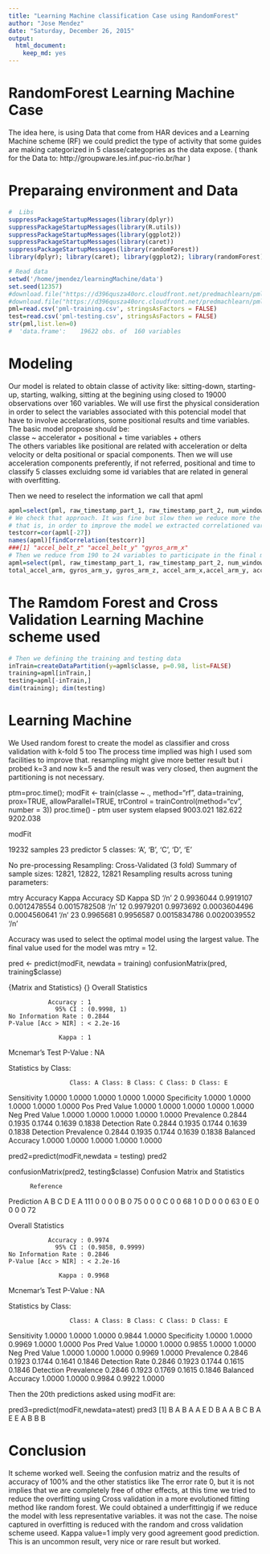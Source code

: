 ```yaml
---
title: "Learning Machine classification Case using RandomForest"
author: "Jose Mendez"
date: "Saturday, December 26, 2015"
output: 
  html_document: 
    keep_md: yes
---
```


#  RandomForest   Learning Machine Case

The idea here, is using Data that come from HAR devices and a Learning Machine scheme (RF) we could predict the type of activity that some guides are making categorized in 5 classe/categopries as the data expose. ( thank for the Data to:  http://groupware.les.inf.puc-rio.br/har )

# Preparaing environment and Data

```r
#  Libs
suppressPackageStartupMessages(library(dplyr))
suppressPackageStartupMessages(library(R.utils))
suppressPackageStartupMessages(library(ggplot2))
suppressPackageStartupMessages(library(caret))
suppressPackageStartupMessages(library(randomForest))
library(dplyr); library(caret); library(ggplot2); library(randomForest)

# Read data
setwd('/home/jmendez/learningMachine/data')
set.seed(12357)
#download.file("https://d396qusza40orc.cloudfront.net/predmachlearn/pml-training.csv",destfile="pml-training.csv", method="curl")
#download.file("https://d396qusza40orc.cloudfront.net/predmachlearn/pml-testing.csv",destfile="pml-testing.csv", method="curl")
pml=read.csv('pml-training.csv', stringsAsFactors = FALSE)
test=read.csv('pml-testing.csv', stringsAsFactors = FALSE)
str(pml,list.len=0)
#  'data.frame':	19622 obs. of  160 variables
```

# Modeling
 Our model is related to obtain classe of activity like:  sitting-down, starting-up, starting, walking,  sitting at the begining using closed to 19000 observations over 160 variables.
 We will use first the physical consideration in order to select the variables associated with this potencial model that have to involve accelarations, some positional results and time variables. The basic model propose should be:  
     classe ~ accelerator + positional + time variables + others   
 The others variables like positional are related with acceleration or delta velocity or delta positional or spacial components. 
 Then we will use acceleration components preferently, if not referred, positional and time to classify 5 classes excluidng some id variables that are related in general with overfitting. 

 Then we need to reselect the information we call that apml

```r
apml=select(pml, raw_timestamp_part_1, raw_timestamp_part_2, num_window,total_accel_belt, gyros_belt_x, gyros_belt_y, gyros_belt_z, accel_belt_x, accel_belt_y, accel_belt_z, magnet_belt_x, magnet_belt_y, magnet_belt_z,total_accel_arm, gyros_arm_x, gyros_arm_y, gyros_arm_z, accel_arm_x,accel_arm_y, accel_arm_z, magnet_arm_x, magnet_arm_y, magnet_arm_z, roll_dumbbell, pitch_dumbbell, yaw_dumbbell,classe)
# We check that approach. It was fine but slow then we reduce more the model as part of try an error process in order to search the adequate model.
# that is, in order to improve the model we extracted correlationed variables.
testcorr=cor(apml[-27])
names(apml)[findCorrelation(testcorr)]
###[1] "accel_belt_z" "accel_belt_y" "gyros_arm_x"
# Then we reduce from 190 to 24 variables to participate in the final model. thus new apml is:
apml=select(pml, raw_timestamp_part_1, raw_timestamp_part_2, num_window, total_accel_belt, gyros_belt_x, gyros_belt_y, gyros_belt_z,accel_belt_x, magnet_belt_x, magnet_belt_y, magnet_belt_z,
total_accel_arm, gyros_arm_y, gyros_arm_z, accel_arm_x,accel_arm_y, accel_arm_z, magnet_arm_x, magnet_arm_y, magnet_arm_z, roll_dumbbell,pitch_dumbbell,yaw_dumbbell,classe)
```
# The Ramdom Forest and Cross Validation Learning Machine scheme used

```r
# Then we defining the training and testing data
inTrain=createDataPartition(y=apml$classe, p=0.98, list=FALSE)
training=apml[inTrain,]
testing=apml[-inTrain,]
dim(training); dim(testing)
```

# Learning Machine

 We Used random forest to create the model as classifier and cross validation with k-fold 5 too 
 The process time implied was high I used som facilities to improve that. resampling might give more better  result but i probed k=3 and now k=5 and the result was very closed, then augment the partitioning is not necessary.

ptm=proc.time();
modFit <- train(classe ~ ., method="rf", data=training, prox=TRUE, allowParallel=TRUE, trControl = trainControl(method="cv", number = 3))
proc.time() - ptm
    user   system  elapsed 
9003.021  182.622 9202.038 

modFit

19232 samples
   23 predictor
    5 classes: 'A', 'B', 'C', 'D', 'E' 

No pre-processing
Resampling: Cross-Validated (3 fold) 
Summary of sample sizes: 12821, 12822, 12821 
Resampling results across tuning parameters:

  mtry  Accuracy   Kappa      Accuracy SD   Kappa SD       '/n'
   2    0.9936044  0.9919107  0.0012478554  0.0015782508   '/n'
  12    0.9979201  0.9973692  0.0003604496  0.0004560641   '/n'
  23    0.9965681  0.9956587  0.0015834786  0.0020039552   '/n'

Accuracy was used to select the optimal model using  the largest value.
The final value used for the model was mtry = 12. 

 pred <- predict(modFit, newdata = training)
 confusionMatrix(pred, training$classe)

{\bConfusion Matrix and Statistics}
{\tt
          Reference
Prediction    A    B    C    D    E
         A 5469    0    0    0    0
         B    0 3722    0    0    0
         C    0    0 3354    0    0
         D    0    0    0 3152    0
         E    0    0    0    0 3535
}
Overall Statistics
                                     
               Accuracy : 1          
                 95% CI : (0.9998, 1)
    No Information Rate : 0.2844     
    P-Value [Acc > NIR] : < 2.2e-16  
                                     
                  Kappa : 1          
 Mcnemar's Test P-Value : NA         

Statistics by Class:

                     Class: A Class: B Class: C Class: D Class: E
Sensitivity            1.0000   1.0000   1.0000   1.0000   1.0000
Specificity            1.0000   1.0000   1.0000   1.0000   1.0000
Pos Pred Value         1.0000   1.0000   1.0000   1.0000   1.0000
Neg Pred Value         1.0000   1.0000   1.0000   1.0000   1.0000
Prevalence             0.2844   0.1935   0.1744   0.1639   0.1838
Detection Rate         0.2844   0.1935   0.1744   0.1639   0.1838
Detection Prevalence   0.2844   0.1935   0.1744   0.1639   0.1838
Balanced Accuracy      1.0000   1.0000   1.0000   1.0000   1.0000


 pred2=predict(modFit,newdata = testing)
 pred2

 confusionMatrix(pred2, testing$classe)
 Confusion Matrix and Statistics

          Reference
Prediction   A   B   C   D   E
         A 111   0   0   0   0
         B   0  75   0   0   0
         C   0   0  68   1   0
         D   0   0   0  63   0
         E   0   0   0   0  72

Overall Statistics
                                          
               Accuracy : 0.9974          
                 95% CI : (0.9858, 0.9999)
    No Information Rate : 0.2846          
    P-Value [Acc > NIR] : < 2.2e-16       
                                          
                  Kappa : 0.9968          
 Mcnemar's Test P-Value : NA              

Statistics by Class:

                     Class: A Class: B Class: C Class: D Class: E
Sensitivity            1.0000   1.0000   1.0000   0.9844   1.0000
Specificity            1.0000   1.0000   0.9969   1.0000   1.0000
Pos Pred Value         1.0000   1.0000   0.9855   1.0000   1.0000
Neg Pred Value         1.0000   1.0000   1.0000   0.9969   1.0000
Prevalence             0.2846   0.1923   0.1744   0.1641   0.1846
Detection Rate         0.2846   0.1923   0.1744   0.1615   0.1846
Detection Prevalence   0.2846   0.1923   0.1769   0.1615   0.1846
Balanced Accuracy      1.0000   1.0000   0.9984   0.9922   1.0000


 Then the 20th predictions asked using modFit are:
 
 pred3=predict(modFit,newdata=atest)
 pred3
 [1] B A B A A E D B A A B C B A E E A B B B

# Conclusion

It scheme worked well. Seeing the confusion matriz and the results of accuracy of 100% and the other statistics like The error rate 0, but it is not implies that we are completely free of other 
effects, at this time we tried to reduce the overfitting using Cross validation in a more 
evolutioned fitting method like random forest. We could obtained a underfittingig if we reduce 
the model with less representative variables. it was not the case.  The noise captured in 
overfitting is reduced with the random and cross validation scheme useed. Kappa value=1 imply 
very good agreement good prediction. This is an uncommon result, very nice or rare result 
but worked.

